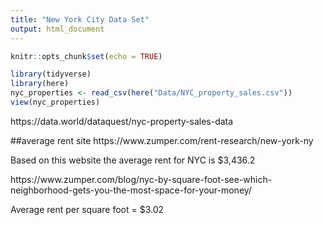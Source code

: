 ```yaml
---
title: "New York City Data Set"
output: html_document
---
```


```r
knitr::opts_chunk$set(echo = TRUE)
```

```r
library(tidyverse)
library(here)
nyc_properties <- read_csv(here("Data/NYC_property_sales.csv"))
view(nyc_properties)


```
https://data.world/dataquest/nyc-property-sales-data

##average rent site
https://www.zumper.com/rent-research/new-york-ny

Based on this website the average rent for NYC is $3,436.2

https://www.zumper.com/blog/nyc-by-square-foot-see-which-neighborhood-gets-you-the-most-space-for-your-money/

Average rent per square foot = $3.02

